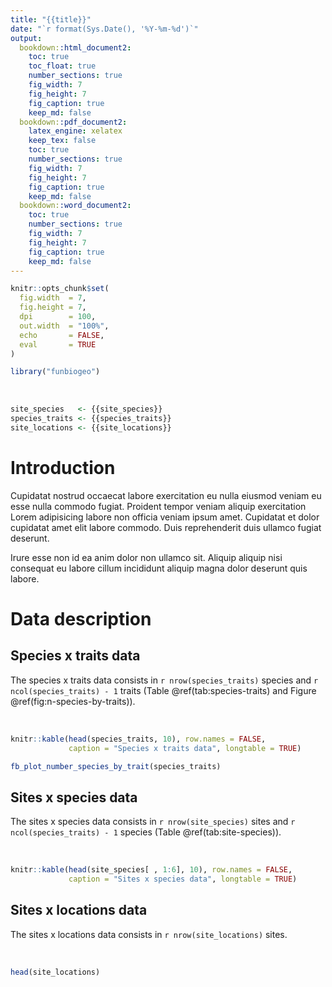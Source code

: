```yaml
---
title: "{{title}}"
date: "`r format(Sys.Date(), '%Y-%m-%d')`"
output:
  bookdown::html_document2: 
    toc: true
    toc_float: true
    number_sections: true
    fig_width: 7
    fig_height: 7
    fig_caption: true
    keep_md: false
  bookdown::pdf_document2:
    latex_engine: xelatex
    keep_tex: false
    toc: true
    number_sections: true
    fig_width: 7
    fig_height: 7
    fig_caption: true
    keep_md: false
  bookdown::word_document2:
    toc: true
    number_sections: true
    fig_width: 7
    fig_height: 7
    fig_caption: true
    keep_md: false
---
```


```r
knitr::opts_chunk$set(
  fig.width  = 7,
  fig.height = 7,
  dpi        = 100,
  out.width  = "100%",
  echo       = FALSE,
  eval       = TRUE
)

library("funbiogeo")
```


\



```r
site_species   <- {{site_species}}
species_traits <- {{species_traits}}
site_locations <- {{site_locations}}
```



# Introduction {-}

Cupidatat nostrud occaecat labore exercitation eu nulla eiusmod veniam eu esse 
nulla commodo fugiat. Proident tempor veniam aliquip exercitation Lorem 
adipisicing labore non officia veniam ipsum amet. Cupidatat et dolor cupidatat 
amet elit labore commodo. Duis reprehenderit duis ullamco fugiat deserunt. 

Irure esse non id ea anim dolor non ullamco sit. Aliquip aliquip nisi consequat 
eu labore cillum incididunt aliquip magna dolor deserunt quis labore.



# Data description

## Species x traits data

The species x traits data consists in `r nrow(species_traits)` species and 
`r ncol(species_traits) - 1` traits (Table \@ref(tab:species-traits) and
Figure \@ref(fig:n-species-by-traits)).


\


```r
knitr::kable(head(species_traits, 10), row.names = FALSE, 
             caption = "Species x traits data", longtable = TRUE)
```



```r
fb_plot_number_species_by_trait(species_traits)
```



## Sites x species data

The sites x species data consists in `r nrow(site_species)` sites and 
`r ncol(species_traits) - 1` species (Table \@ref(tab:site-species)).


\


```r
knitr::kable(head(site_species[ , 1:6], 10), row.names = FALSE, 
             caption = "Sites x species data", longtable = TRUE)
```



## Sites x locations data

The sites x locations data consists in `r nrow(site_locations)` sites.


\


```r
head(site_locations)
```
